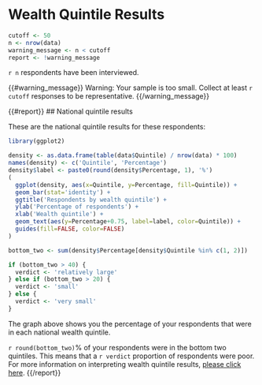 # Wealth Quintile Results

```r
cutoff <- 50
n <- nrow(data)
warning_message <- n < cutoff
report <- !warning_message
```

`r n` respondents have been interviewed.

{{#warning_message}}
Warning: Your sample is too small. Collect at least `r cutoff` responses to be representative.
{{/warning_message}}

{{#report}}
## National quintile results

These are the national quintile results for these respondents:

```r
library(ggplot2)

density <- as.data.frame(table(data$Quintile) / nrow(data) * 100)
names(density) <- c('Quintile', 'Percentage')
density$label <- paste0(round(density$Percentage, 1), '%')
(
  ggplot(density, aes(x=Quintile, y=Percentage, fill=Quintile)) +
  geom_bar(stat='identity') +
  ggtitle('Respondents by wealth quintile') +
  ylab('Percentage of respondents') +
  xlab('Wealth quintile') +
  geom_text(aes(y=Percentage+0.75, label=label, color=Quintile)) +
  guides(fill=FALSE, color=FALSE)
)

bottom_two <- sum(density$Percentage[density$Quintile %in% c(1, 2)])

if (bottom_two > 40) {
  verdict <- 'relatively large'
} else if (bottom_two > 20) {
  verdict <- 'small'
} else {
  verdict <- 'very small'
}
```

The graph above shows you the percentage of your respondents that were in each national wealth quintile.

`r round(bottom_two)`% of your respondents were in the bottom two quintiles. This means that a `r verdict` proportion of respondents were poor. For more information on interpreting wealth quintile results, [please click here](http://somestaticlink).
{{/report}}
